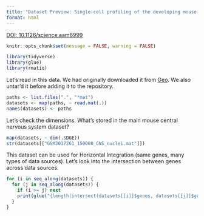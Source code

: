 ```yaml
---
title: "Dataset Preview: Single-cell profiling of the developing mouse brain and spinal cord with split-pool barcoding"
format: html
---
```


[DOI: 10.1126/science.aam8999](https://doi.org/10.1126/science.aam8999)

```r
knitr::opts_chunk$set(message = FALSE, warning = FALSE)
```

```r
library(tidyverse)
library(glue)
library(rmatio)
```

Let's read in this data. We had originally downloaded it from
[Geo](https://www.ncbi.nlm.nih.gov/geo/query/acc.cgi?acc=GSE110823). We also
untar'd it before adding it to the repository.

```r
paths <- list.files(".", "*mat")
datasets <- map(paths, ~ read.mat(.))
names(datasets) <- paths
```
Let's check the dimensions. What's stored in the main mouse central nervous
system dataset?

```r
map(datasets, ~ dim(.$DGE))
str(datasets[["GSM3017261_150000_CNS_nuclei.mat"]])
```

This dataset can be used for Horizontal Integration (same genes, many types of
data sources). Let's look into the intersection between genes across data
sources.

```r
for (i in seq_along(datasets)) {
  for (j in seq_along(datasets)) {
    if (i >= j) next
    print(glue("{length(intersect(datasets[[i]]$genes, datasets[[j]]$genes))} genes overlap between {names(datasets)[i]} and {names(datasets)[j]}"))
  }
}
```

